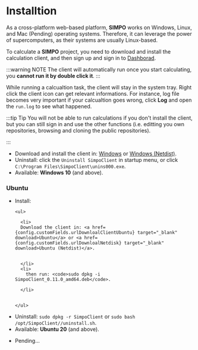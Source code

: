 
# Installtion

As a cross-platform web-based platform, **SIMPO** works on Windows, Linux, and Mac (Pending) operating
systems. Therefore, it can leverage the power of supercomputers, as their systems are usually
Linux-based.

To calculate a **SIMPO** project, you need to download and install the calculation client, and then sign up and sign in to <a href={config.customFields.urlDashHome}>Dashborad</a>.

:::warning NOTE
The client will automatically run once you start calculating, you <b>cannot run it by double click it</b>.
:::

While running a calcualtion task, the client will stay in the system tray. Right click the client icon can get relevant informations. For instance, log file becomes very important if your calcualtion goes wrong, click **Log** and open the `run.log` to see what happened.

:::tip Tip
You will not be able to run calculations if you don't install the client, but you can still sign in and use the other functions (i.e. editting you own repositories, browsing and cloning the public repositories).

:::

<Tabs>

  <TabItem value="windows" label="Windows" default>

  <ul>
    <li>
      Download and install the client in: <a href={config.customFields.urlDownloadClientWindows} target="_blank" download>Windows</a> or <a href={config.customFields.urlDownloalNetdisk} target="_blank" download>Windows (Netdist)</a>.
    </li>
    <li>
      Uninstall: click the <code>Uninstall SimpoClient</code> in startup menu, or click <code>C:\Program Files\SimpoClient\unins000.exe</code>.
    </li>
    <li>
      Available: <b>Windows 10</b> (and above).
    </li>

  </ul>

  </TabItem>

  <TabItem value="linux" label="Linux">

### Ubuntu

<ul>
  <li>
    Install:

    <ul>

      <li>
      Download the client in: <a href={config.customFields.urlDownloalClientUbuntu} target="_blank" download>Ubuntu</a> or <a href={config.customFields.urlDownloalNetdisk} target="_blank" download>Ubuntu (Netdist)</a>.


      </li>
      <li>
        then run: <code>sudo dpkg -i SimpoClient_0.11.0_amd64.deb</code>.

      </li>


    </ul>

  </li>
  <li>
    Uninstall: <code>sudo dpkg -r SimpoClient</code> or  <code>sudo bash /opt/SimpoClient//uninstall.sh</code>.
  </li>
  <li>
    Available: <b>Ubuntu 20</b> (and above).
  </li>
</ul>

  </TabItem>

  <TabItem value="mac" label="Mac">

<ul>
  <li>Pending...</li>
</ul>

  </TabItem>

</Tabs>
